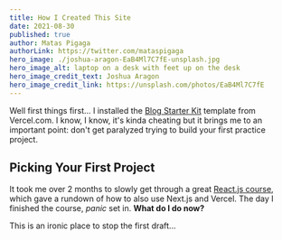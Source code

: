 ```yaml
---
title: How I Created This Site
date: 2021-08-30
published: true
author: Matas Pigaga
authorLink: https://twitter.com/mataspigaga
hero_image: ./joshua-aragon-EaB4Ml7C7fE-unsplash.jpg
hero_image_alt: laptop on a desk with feet up on the desk
hero_image_credit_text: Joshua Aragon
hero_image_credit_link: https://unsplash.com/photos/EaB4Ml7C7fE
---
```


Well first things first... I installed the [Blog Starter Kit](https://vercel.com/new/templates) template from Vercel.com. I know, I know, it's kinda cheating but it brings me to an important point: don't get paralyzed trying to build your first practice project.

## Picking Your First Project

It took me over 2 months to slowly get through a great [React.js course](https://www.udemy.com/course/react-the-complete-guide-incl-redux/), which gave a rundown of how to also use Next.js and Vercel. The day I finished the course, _panic_ set in. **What do I do now?**

This is an ironic place to stop the first draft...
